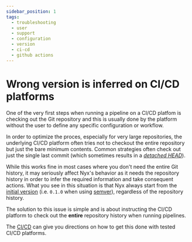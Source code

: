 ```yaml
---
sidebar_position: 1
tags:
  - troubleshooting
  - user
  - support
  - configuration
  - version
  - ci-cd
  - github actions
---
```


# Wrong version is inferred on CI/CD platforms

One of the very first steps when running a pipeline on a CI/CD platfom is checking out the Git repository and this is usually done by the platform without the user to define any specific configuration or workflow.

In order to optimize the proces, especially for very large repositories, the underlying CI/CD platform often tries not  to checkout the entire repository but just the bare minimum contents. Common strategies often check out just the single last commit (which sometimes results in a [*detached HEAD*](https://git-scm.com/docs/git-checkout#_detached_head)).

While this works fine in most cases where you don't need the entire Git history, it may seriously affect Nyx's behavior as it needs the repository history in order to infer the required information and take consequent actions. What you see in this situation is that Nyx always start from the [initial version](../../user/configuration-reference/global-options.mdx#initial-version) (i.e. `0.1.0` when using [semver](../../user/introduction/version-schemes.mdx#semantic-versioning-semver)), regardless of the repository history.

The solution to this issue is simple and is about instructing the CI/CD platform to check out the **entire** repository history when running pipelines.

The [CI/CD](../../user/introduction/ci-cd.mdx) can give you directions on how to get this done with tested CI/CD platforms.
